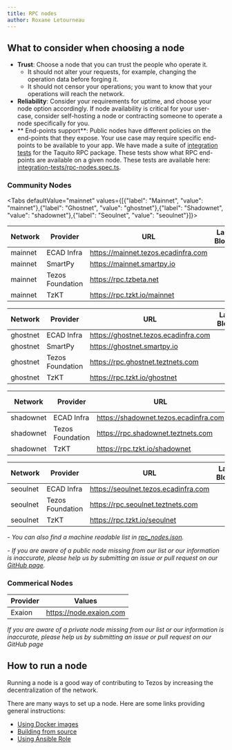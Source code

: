 ```yaml
---
title: RPC nodes
author: Roxane Letourneau
---
```



## What to consider when choosing a node

- **Trust**: Choose a node that you can trust the people who operate it.
  - It should not alter your requests, for example, changing the operation data before forging it.
  - It should not censor your operations; you want to know that your operations will reach the network.
- **Reliability**: Consider your requirements for uptime, and choose your node option accordingly. If node availability is critical for your user-case, consider self-hosting a node or contracting someone to operate a node specifically for you.
- ** End-points support**: Public nodes have different policies on the end-points that they expose. Your use case may require specific end-points to be available to your app. We have made a suite of [integration tests](rpc_nodes_integration_test.md) for the Taquito RPC package. These tests show what RPC end-points are available on a given node. These tests are available here: [integration-tests/rpc-nodes.spec.ts](https://github.com/ecadlabs/taquito/blob/master/integration-tests/rpc-nodes.spec.ts).

### Community Nodes

<BrowserOnly>

<Tabs defaultValue="mainnet" values={[{"label": "Mainnet", "value": "mainnet"},{"label": "Ghostnet", "value": "ghostnet"},{"label": "Shadownet", "value": "shadownet"},{"label": "Seoulnet", "value": "seoulnet"}]}>

<TabItem value="mainnet">

<div style={{"overflowX":"auto","width":"100%","display":"block"}}>

<div style={{"minWidth":"800px"}}>

| Network       | Provider         | URL                                   | Last Block                                                                           | Timestamp                                                                           | Block Received                                                                      |
| ------------- | ---------------- | ------------------------------------- | ------------------------------------------------------------------------------------ | ----------------------------------------------------------------------------------- | ----------------------------------------------------------------------------------- |
| mainnet      | ECAD Infra       | https://mainnet.tezos.ecadinfra.com      | <LastBlockHeaderLink network="mainnet" rpcUrl="https://mainnet.tezos.ecadinfra.com" /> | <Timestamp network="mainnet" rpcUrl="https://mainnet.tezos.ecadinfra.com" /> | <ReceivedTime network="mainnet" rpcUrl="https://mainnet.tezos.ecadinfra.com" /> |
| mainnet      | SmartPy          | https://mainnet.smartpy.io               | <LastBlockHeaderLink network="mainnet" rpcUrl="https://mainnet.smartpy.io" /> | <Timestamp network="mainnet" rpcUrl="https://mainnet.smartpy.io" /> | <ReceivedTime network="mainnet" rpcUrl="https://mainnet.smartpy.io" /> |
| mainnet      | Tezos Foundation | https://rpc.tzbeta.net                   | <LastBlockHeaderLink network="mainnet" rpcUrl="https://rpc.tzbeta.net" /> | <Timestamp network="mainnet" rpcUrl="https://rpc.tzbeta.net" /> | <ReceivedTime network="mainnet" rpcUrl="https://rpc.tzbeta.net" /> |
| mainnet      | TzKT             | https://rpc.tzkt.io/mainnet              | <LastBlockHeaderLink network="mainnet" rpcUrl="https://rpc.tzkt.io/mainnet" /> | <Timestamp network="mainnet" rpcUrl="https://rpc.tzkt.io/mainnet" /> | <ReceivedTime network="mainnet" rpcUrl="https://rpc.tzkt.io/mainnet" /> |

</div>

</div>

</TabItem>

<TabItem value="ghostnet">

<div style={{"overflowX":"auto","width":"100%","display":"block"}}>

<div style={{"minWidth":"800px"}}>

| Network       | Provider         | URL                                   | Last Block                                                                           | Timestamp                                                                           | Block Received                                                                      |
| ------------- | ---------------- | ------------------------------------- | ------------------------------------------------------------------------------------ | ----------------------------------------------------------------------------------- | ----------------------------------------------------------------------------------- |
| ghostnet     | ECAD Infra       | https://ghostnet.tezos.ecadinfra.com     | <LastBlockHeaderLink network="ghostnet" rpcUrl="https://ghostnet.tezos.ecadinfra.com" /> | <Timestamp network="ghostnet" rpcUrl="https://ghostnet.tezos.ecadinfra.com" /> | <ReceivedTime network="ghostnet" rpcUrl="https://ghostnet.tezos.ecadinfra.com" /> |
| ghostnet     | SmartPy          | https://ghostnet.smartpy.io              | <LastBlockHeaderLink network="ghostnet" rpcUrl="https://ghostnet.smartpy.io" /> | <Timestamp network="ghostnet" rpcUrl="https://ghostnet.smartpy.io" /> | <ReceivedTime network="ghostnet" rpcUrl="https://ghostnet.smartpy.io" /> |
| ghostnet     | Tezos Foundation | https://rpc.ghostnet.teztnets.com        | <LastBlockHeaderLink network="ghostnet" rpcUrl="https://rpc.ghostnet.teztnets.com" /> | <Timestamp network="ghostnet" rpcUrl="https://rpc.ghostnet.teztnets.com" /> | <ReceivedTime network="ghostnet" rpcUrl="https://rpc.ghostnet.teztnets.com" /> |
| ghostnet     | TzKT             | https://rpc.tzkt.io/ghostnet             | <LastBlockHeaderLink network="ghostnet" rpcUrl="https://rpc.tzkt.io/ghostnet" /> | <Timestamp network="ghostnet" rpcUrl="https://rpc.tzkt.io/ghostnet" /> | <ReceivedTime network="ghostnet" rpcUrl="https://rpc.tzkt.io/ghostnet" /> |

</div>

</div>

</TabItem>

<TabItem value="shadownet">

<div style={{"overflowX":"auto","width":"100%","display":"block"}}>

<div style={{"minWidth":"800px"}}>

| Network       | Provider         | URL                                   | Last Block                                                                           | Timestamp                                                                           | Block Received                                                                      |
| ------------- | ---------------- | ------------------------------------- | ------------------------------------------------------------------------------------ | ----------------------------------------------------------------------------------- | ----------------------------------------------------------------------------------- |
| shadownet    | ECAD Infra       | https://shadownet.tezos.ecadinfra.com    | <LastBlockHeaderLink network="shadownet" rpcUrl="https://shadownet.tezos.ecadinfra.com" /> | <Timestamp network="shadownet" rpcUrl="https://shadownet.tezos.ecadinfra.com" /> | <ReceivedTime network="shadownet" rpcUrl="https://shadownet.tezos.ecadinfra.com" /> |
| shadownet    | Tezos Foundation | https://rpc.shadownet.teztnets.com       | <LastBlockHeaderLink network="shadownet" rpcUrl="https://rpc.shadownet.teztnets.com" /> | <Timestamp network="shadownet" rpcUrl="https://rpc.shadownet.teztnets.com" /> | <ReceivedTime network="shadownet" rpcUrl="https://rpc.shadownet.teztnets.com" /> |
| shadownet    | TzKT             | https://rpc.tzkt.io/shadownet            | <LastBlockHeaderLink network="shadownet" rpcUrl="https://rpc.tzkt.io/shadownet" /> | <Timestamp network="shadownet" rpcUrl="https://rpc.tzkt.io/shadownet" /> | <ReceivedTime network="shadownet" rpcUrl="https://rpc.tzkt.io/shadownet" /> |

</div>

</div>

</TabItem>

<TabItem value="seoulnet">

<div style={{"overflowX":"auto","width":"100%","display":"block"}}>

<div style={{"minWidth":"800px"}}>

| Network       | Provider         | URL                                   | Last Block                                                                           | Timestamp                                                                           | Block Received                                                                      |
| ------------- | ---------------- | ------------------------------------- | ------------------------------------------------------------------------------------ | ----------------------------------------------------------------------------------- | ----------------------------------------------------------------------------------- |
| seoulnet     | ECAD Infra       | https://seoulnet.tezos.ecadinfra.com     | <LastBlockHeaderLink network="seoulnet" rpcUrl="https://seoulnet.tezos.ecadinfra.com" /> | <Timestamp network="seoulnet" rpcUrl="https://seoulnet.tezos.ecadinfra.com" /> | <ReceivedTime network="seoulnet" rpcUrl="https://seoulnet.tezos.ecadinfra.com" /> |
| seoulnet     | Tezos Foundation | https://rpc.seoulnet.teztnets.com        | <LastBlockHeaderLink network="seoulnet" rpcUrl="https://rpc.seoulnet.teztnets.com" /> | <Timestamp network="seoulnet" rpcUrl="https://rpc.seoulnet.teztnets.com" /> | <ReceivedTime network="seoulnet" rpcUrl="https://rpc.seoulnet.teztnets.com" /> |
| seoulnet     | TzKT             | https://rpc.tzkt.io/seoulnet             | <LastBlockHeaderLink network="seoulnet" rpcUrl="https://rpc.tzkt.io/seoulnet" /> | <Timestamp network="seoulnet" rpcUrl="https://rpc.tzkt.io/seoulnet" /> | <ReceivedTime network="seoulnet" rpcUrl="https://rpc.tzkt.io/seoulnet" /> |

</div>

</div>

</TabItem>

</Tabs>

</BrowserOnly>

<!-- To easily update this table, update website/static/docs/rpc_nodes.json first and then run `node example/convert-rpc-json-to-md.ts`. This will log a table you can copy and paste to replace above. -->

_- You can also find a machine readable list in [rpc_nodes.json](https://taquito.io/docs/rpc_nodes.json)._

_- If you are aware of a public node missing from our list or our information is inaccurate, please help us by submitting an issue or pull request on our [GitHub page](https://github.com/ecadlabs/taquito)._

### Commerical Nodes

| Provider | Values                 |
| -------- | ----------------------- |
| Exaion   | https://node.exaion.com |

_If you are aware of a private node missing from our list or our information is inaccurate, please help us by submitting an issue or pull request on our GitHub page_

## How to run a node

Running a node is a good way of contributing to Tezos by increasing the decentralization of the network.

There are many ways to set up a node. Here are some links providing general instructions:

- [Using Docker images](https://octez.tezos.com/docs/introduction/howtoget.html#docker-images)
- [Building from source](https://octez.tezos.com/docs/introduction/howtobuild.html)
- [Using Ansible Role](https://github.com/ecadlabs/ansible-role-tezos-node/blob/master/README.md)